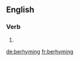 
==English==

===Verb===
{{head|en}}

# {{present participle of|berhyme}}

[[de:berhyming]]
[[fr:berhyming]]